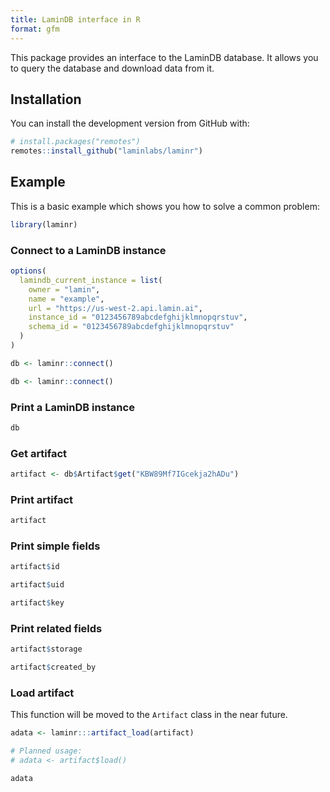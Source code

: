 ```yaml
---
title: LaminDB interface in R
format: gfm
---
```


This package provides an interface to the LaminDB database. It allows you to query the database and download data from it.

## Installation

You can install the development version from GitHub with:

```R
# install.packages("remotes")
remotes::install_github("laminlabs/laminr")
```

<!--
## Set up environment


For this package to work, we first need to run the following commands in the terminal:

```python
pip install lamindb
```

```bash
lamin load laminlabs/cellxgene
```

This should create an `.env` file at `~/.lamin/instance--laminlabs--cellxgene.env` and `~/.lamin/current_instance.env` containing an `instance_id`, `schema_id` and `api_url`, e.g.:

    # instance--laminlabs--cellxgene.env
    instance_id = "0123456789abcdefghijklmnopqrstuv"
    schema_id = "0123456789abcdefghijklmnopqrstuv"
    api_url = "https://us-west-2.api.lamin.ai"

:::{.callout-note}
laminr doesn't detect the `.env` yet, so you need to provide the `instance_id`, `schema_id` and `api_url` manually.
:::

-->

## Example

This is a basic example which shows you how to solve a common problem:

```r
library(laminr)
```

### Connect to a LaminDB instance

```r
options(
  lamindb_current_instance = list(
    owner = "lamin",
    name = "example",
    url = "https://us-west-2.api.lamin.ai",
    instance_id = "0123456789abcdefghijklmnopqrstuv",
    schema_id = "0123456789abcdefghijklmnopqrstuv"
  )
)

db <- laminr::connect()
```

```r
db <- laminr::connect()
```

### Print a LaminDB instance

```r
db
```

<!--
### Print the Artifact class

```r
db$Artifact
```

-->

### Get artifact

```r
artifact <- db$Artifact$get("KBW89Mf7IGcekja2hADu")
```

### Print artifact

```r
artifact
```

### Print simple fields

```r
artifact$id

artifact$uid

artifact$key
```

### Print related fields

```r
artifact$storage

artifact$created_by
```

### Load artifact

:::{.callout-note}
This function will be moved to the `Artifact` class in the near future.
:::

```r
adata <- laminr:::artifact_load(artifact)

# Planned usage:
# adata <- artifact$load()

adata
```